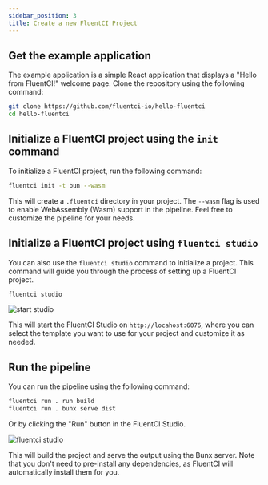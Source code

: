```yaml
---
sidebar_position: 3
title: Create a new FluentCI Project
---
```


## Get the example application

The example application is a simple React application that displays a "Hello from FluentCI!" welcome page. Clone the repository using the following command:

```bash
git clone https://github.com/fluentci-io/hello-fluentci
cd hello-fluentci
```

## Initialize a FluentCI project using the `init` command

To initialize a FluentCI project, run the following command:

```bash
fluentci init -t bun --wasm
```

This will create a `.fluentci` directory in your project. The `--wasm` flag is used to enable WebAssembly (Wasm) support in the pipeline. Feel free to customize the pipeline for your needs.

## Initialize a FluentCI project using `fluentci studio`

You can also use the `fluentci studio` command to initialize a project. This command will guide you through the process of setting up a FluentCI project.

```bash
fluentci studio
```


<img src={StartStudio} alt="start studio" />

This will start the FluentCI Studio on `http://locahost:6076`, where you can select the template you want to use for your project and customize it as needed.

## Run the pipeline

You can run the pipeline using the following command:

```bash
fluentci run . run build
fluentci run . bunx serve dist
```

Or by clicking the "Run" button in the FluentCI Studio.


<img src={Studio} alt="fluentci studio" />

This will build the project and serve the output using the Bunx server.
Note that you don't need to pre-install any dependencies, as FluentCI will automatically install them for you.
